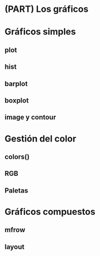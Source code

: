 # (PART) Los gráficos {-}

# Gráficos simples {#graph1}

## plot

## hist

## barplot

## boxplot

## image y contour

# Gestión del color {#graph2}

## colors()

## RGB

## Paletas

# Gráficos compuestos {#graph3}

## mfrow

## layout
